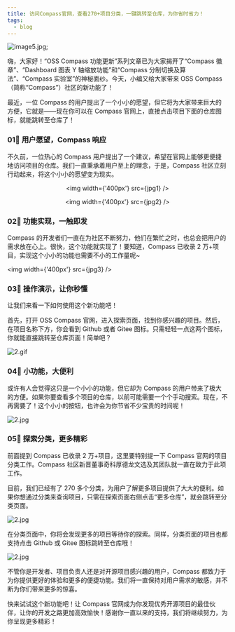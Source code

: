 ```yaml
---
title: 访问Compass官网，查看270+项目分类，一键跳转至仓库，为你省时省力！
tags:
  - blog
---
```



![image5.jpg](media/report-zh.png);

<!--truncate-->

嗨，大家好！“OSS Compass 功能更新”系列文章已为大家揭开了“Compass 徽章”、“Dashboard 图表 Y 轴缩放功能”和“Compass 分制切换及算法”、“Compass 实验室”的神秘面纱。今天，小编又给大家带来 OSS Compass（简称“Compass”）社区的新功能了！

最近，一位 Compass 的用户提出了一个小小的愿望，但它将为大家带来巨大的方便，它就是——现在你可以在 Compass 官网上，直接点击项目下面的仓库图标，就能跳转至仓库了！

### 01🌟 用户愿望，Compass 响应

不久前，一位热心的 Compass 用户提出了一个建议，希望在官网上能够更便捷地访问项目的仓库。我们一直秉承着用户至上的理念，于是，Compass 社区立刻行动起来，将这个小小的愿望变为现实。

<center>

<img width={'400px'} src={jpg1} />

<img width={'400px'} src={jpg2} />

</center>

### 02🌟 功能实现，一触即发

Compass 的开发者们一直在为社区不断努力，他们在繁忙之时，也总会把用户的需求放在心上。很快，这个功能就实现了！要知道，Compass 已收录 2 万+项目，实现这个小小的功能也需要不小的工作量呢~

<img width={'400px'} src={jpg3} />

### 03🌟 操作演示，让你秒懂

让我们来看一下如何使用这个新功能吧！

首先，打开 OSS Compass 官网，进入探索页面，找到你感兴趣的项目。然后，在项目名称下方，你会看到 Github 或者 Gitee 图标。只需轻轻一点这两个图标，你就能直接跳转至仓库页面！简单吧？

![2.gif](media/1.gif)

### 04🌟 小功能，大便利

或许有人会觉得这只是一个小小的功能，但它却为 Compass 的用户带来了极大的方便。如果你要查看多个项目的仓库，以前可能需要一个个手动搜索。现在，不再需要了！这个小小的按钮，也许会为你节省不少宝贵的时间呢！

![2.jpg](media/4.png)

### 05🌟 探索分类，更多精彩

前面提到 Compass 已收录 2 万+项目，这里要特别提一下 Compass 官网的项目分类工作。Compass 社区新晋董事奇科厚德龙文选及其团队就一直在致力于此项工作。

目前，我们已经有了 270 多个分类，为用户了解更多项目提供了大大的便利。如果你想通过分类来查询项目，只需在探索页面右侧点击“更多仓库”，就会跳转至分类页面。

![2.jpg](media/6.jpg)

在分类页面中，你将会发现更多的项目等待你的探索。同样，分类页面的项目也都支持点击 Github 或 Gitee 图标跳转至仓库哦！

![2.jpg](media/5.png)

不管你是开发者、项目负责人还是对开源项目感兴趣的用户，Compass 都致力于为你提供更好的体验和更多的便捷功能。我们将一直保持对用户需求的敏感，并不断为你们带来更多的惊喜。

快来试试这个新功能吧！让 Compass 官网成为你发现优秀开源项目的最佳伙伴，让你的开发之路更加高效愉快！感谢你一直以来的支持，我们将继续努力，为你呈现更多精彩！
